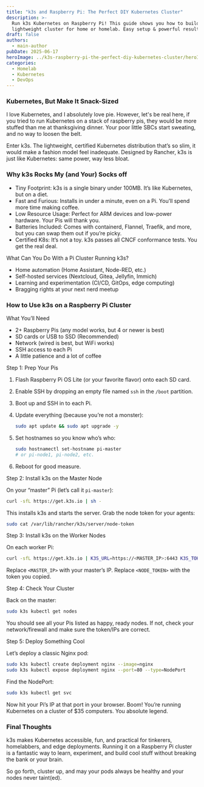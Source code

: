 ```yaml
---
title: "k3s and Raspberry Pi: The Perfect DIY Kubernetes Cluster"
description: >-
  Run k3s Kubernetes on Raspberry Pi! This guide shows you how to build a
  lightweight cluster for home or homelab. Easy setup & powerful results.
draft: false
authors:
  - main-author
pubDate: 2025-06-17
heroImage: ../k3s-raspberry-pi-the-perfect-diy-kubernetes-cluster/heroImage.png
categories:
  - Homelab
  - Kubernetes
  - DevOps
---
```


### Kubernetes, But Make It Snack-Sized&#x20;

I love Kubernetes, and I absolutely love pie. However, let's be real here, if you tried to run Kubernetes on a stack of raspberry pis, they would be more stuffed than me at thanksgiving dinner. Your poor little SBCs start sweating, and no way to loosen the belt.

Enter k3s. The lightweight, certified Kubernetes distribution that’s so slim, it would make a fashion model feel inadequate. Designed by Rancher, k3s is just like Kubernetes: same power, way less bloat.

### Why k3s Rocks My (and Your) Socks off

- Tiny Footprint: k3s is a single binary under 100MB. It’s like Kubernetes, but on a diet.
- Fast and Furious: Installs in under a minute, even on a Pi. You’ll spend more time making coffee.
- Low Resource Usage: Perfect for ARM devices and low-power hardware. Your Pis will thank you.
- Batteries Included: Comes with containerd, Flannel, Traefik, and more, but you can swap them out if you’re picky.
- Certified K8s: It’s not a toy. k3s passes all CNCF conformance tests. You get the real deal.

What Can You Do With a Pi Cluster Running k3s?

- Home automation (Home Assistant, Node-RED, etc.)
- Self-hosted services (Nextcloud, Gitea, Jellyfin, Immich)
- Learning and experimentation (CI/CD, GitOps, edge computing)
- Bragging rights at your next nerd meetup

### How to Use k3s on a Raspberry Pi Cluster

What You’ll Need

- 2+ Raspberry Pis (any model works, but 4 or newer is best)
- SD cards or USB to SSD (Recommended)
- Network (wired is best, but WiFi works)
- SSH access to each Pi
- A little patience and a lot of coffee

Step 1: Prep Your Pis

1. Flash Raspberry Pi OS Lite (or your favorite flavor) onto each SD card.
2. Enable SSH by dropping an empty file named `ssh` in the `/boot` partition.
3. Boot up and SSH in to each Pi.
4. Update everything (because you’re not a monster):

   ```sh
   sudo apt update && sudo apt upgrade -y
   ```

5. Set hostnames so you know who’s who:

   ```sh
   sudo hostnamectl set-hostname pi-master
   # or pi-node1, pi-node2, etc.
   ```

6. Reboot for good measure.

Step 2: Install k3s on the Master Node

On your “master” Pi (let’s call it `pi-master`):

```sh
curl -sfL https://get.k3s.io | sh -
```

This installs k3s and starts the server.
Grab the node token for your agents:

```sh
sudo cat /var/lib/rancher/k3s/server/node-token
```

Step 3: Install k3s on the Worker Nodes

On each worker Pi:

```sh
curl -sfL https://get.k3s.io | K3S_URL=https://<MASTER_IP>:6443 K3S_TOKEN=<NODE_TOKEN> sh -
```

Replace `<MASTER_IP>` with your master’s IP.
Replace `<NODE_TOKEN>` with the token you copied.

Step 4: Check Your Cluster

Back on the master:

```sh
sudo k3s kubectl get nodes
```

You should see all your Pis listed as happy, ready nodes. If not, check your network/firewall and make sure the token/IPs are correct.

Step 5: Deploy Something Cool

Let’s deploy a classic Nginx pod:

```sh
sudo k3s kubectl create deployment nginx --image=nginx
sudo k3s kubectl expose deployment nginx --port=80 --type=NodePort
```

Find the NodePort:

```sh
sudo k3s kubectl get svc
```

Now hit your Pi’s IP at that port in your browser. Boom! You’re running Kubernetes on a cluster of $35 computers. You absolute legend.

### Final Thoughts

k3s makes Kubernetes accessible, fun, and practical for tinkerers, homelabbers, and edge deployments. Running it on a Raspberry Pi cluster is a fantastic way to learn, experiment, and build cool stuff without breaking the bank or your brain.

So go forth, cluster up, and may your pods always be healthy and your nodes never taint(ed).
